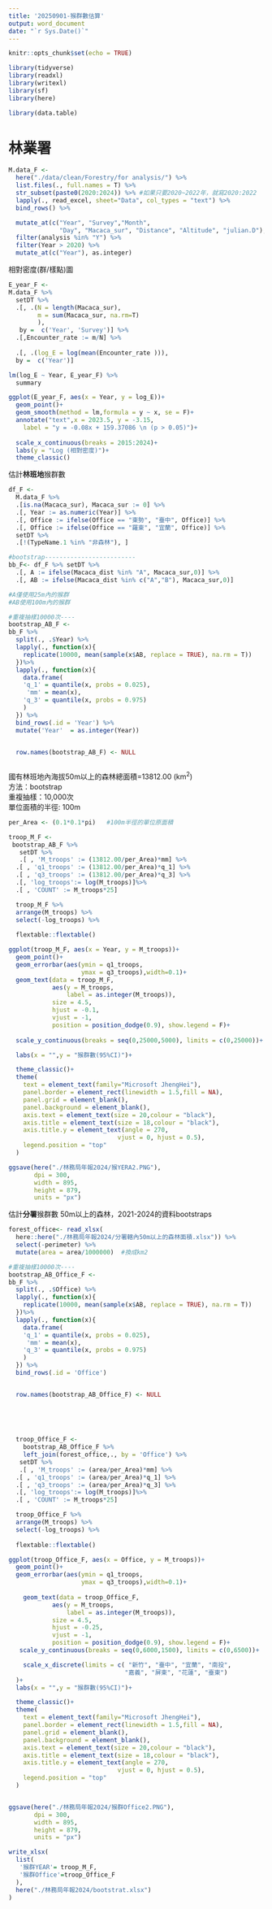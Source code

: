 ```yaml
---
title: '20250901-猴群數估算'
output: word_document
date: "`r Sys.Date()`"
---
```


```r
knitr::opts_chunk$set(echo = TRUE)

library(tidyverse)
library(readxl)
library(writexl)
library(sf)
library(here)

library(data.table)

```


# **林業署**

```r

M.data_F <- 
  here("./data/clean/Forestry/for analysis/") %>% 
  list.files(., full.names = T) %>% 
  str_subset(paste0(2020:2024)) %>% #如果只要2020~2022年，就寫2020:2022
  lapply(., read_excel, sheet="Data", col_types = "text") %>% 
  bind_rows() %>% 

  mutate_at(c("Year", "Survey","Month",
              "Day", "Macaca_sur", "Distance", "Altitude", "julian.D"), as.numeric) %>% 
  filter(analysis %in% "Y") %>% 
  filter(Year > 2020) %>% 
  mutate_at(c("Year"), as.integer)
```

相對密度(群/樣點)圖

```r

E_year_F <-
M.data_F %>% 
  setDT %>% 
  .[, .(N = length(Macaca_sur),
        m = sum(Macaca_sur, na.rm=T)
        ),
   by =  c('Year', 'Survey')] %>% 
  .[,Encounter_rate := m/N] %>% 
  
  .[, .(log_E = log(mean(Encounter_rate ))),
  by =  c('Year')] 

```

```r
lm(log_E ~ Year, E_year_F) %>% 
  summary
```


```r

ggplot(E_year_F, aes(x = Year, y = log_E))+
  geom_point()+
  geom_smooth(method = lm,formula = y ~ x, se = F)+
  annotate("text",x = 2023.5, y = -3.15,
    label = "y = -0.08x + 159.37086 \n (p > 0.05)")+
  
  scale_x_continuous(breaks = 2015:2024)+
  labs(y = "Log (相對密度)")+
  theme_classic()

```

\newpage

估計**林班地**猴群數

```r
df_F <- 
  M.data_F %>% 
  .[is.na(Macaca_sur), Macaca_sur := 0] %>% 
  .[, Year := as.numeric(Year)] %>% 
  .[, Office := ifelse(Office == "東勢", "臺中", Office)] %>% 
  .[, Office := ifelse(Office == "羅東", "宜蘭", Office)] %>% 
  setDT %>% 
  .[!(TypeName.1 %in% "非森林"), ]

#bootstrap-------------------------
bb_F<- df_F %>% setDT %>% 
  .[, A := ifelse(Macaca_dist %in% "A", Macaca_sur,0)] %>% 
  .[, AB := ifelse(Macaca_dist %in% c("A","B"), Macaca_sur,0)]

#A僅使用25m內的猴群
#AB使用100m內的猴群

```

```r

#重複抽樣10000次----
bootstrap_AB_F <- 
bb_F %>% 
  split(., .$Year) %>% 
  lapply(., function(x){
    replicate(10000, mean(sample(x$AB, replace = TRUE), na.rm = T)) 
  })%>% 
  lapply(., function(x){
    data.frame(
    'q_1' = quantile(x, probs = 0.025),
     'mm' = mean(x),
    'q_3' = quantile(x, probs = 0.975)
    )
  }) %>% 
  bind_rows(.id = 'Year') %>% 
  mutate('Year'  = as.integer(Year))


  row.names(bootstrap_AB_F) <- NULL
      


```


國有林班地內海拔50m以上的森林總面積=13812.00 (km^2^)\
方法：bootstrap\
重複抽樣：10,000次\
單位面積的半徑: 100m

```r
per_Area <- (0.1*0.1*pi)   #100m半徑的單位原面積

troop_M_F <- 
 bootstrap_AB_F %>%
   setDT %>% 
   .[ , 'M_troops' := (13812.00/per_Area)*mm] %>% 
  .[ , 'q1_troops' := (13812.00/per_Area)*q_1] %>% 
  .[ , 'q3_troops' := (13812.00/per_Area)*q_3] %>% 
  .[, 'log_troops':= log(M_troops)]%>% 
  .[ , 'COUNT' := M_troops*25] 


```


```r
  troop_M_F %>% 
  arrange(M_troops) %>% 
  select(-log_troops) %>% 
  
  flextable::flextable()
```


```r

ggplot(troop_M_F, aes(x = Year, y = M_troops))+
  geom_point()+
  geom_errorbar(aes(ymin = q1_troops,
                    ymax = q3_troops),width=0.1)+
  geom_text(data = troop_M_F, 
            aes(y = M_troops,
                label = as.integer(M_troops)),
            size = 4.5,
            hjust = -0.1, 
            vjust = -1,
            position = position_dodge(0.9), show.legend = F)+
  
  scale_y_continuous(breaks = seq(0,25000,5000), limits = c(0,25000))+

  labs(x = "",y = "猴群數(95%CI)")+

  theme_classic()+
  theme(
    text = element_text(family="Microsoft JhengHei"),
    panel.border = element_rect(linewidth = 1.5,fill = NA),
    panel.grid = element_blank(),
    panel.background = element_blank(),
    axis.text = element_text(size = 20,colour = "black"),
    axis.title = element_text(size = 18,colour = "black"),
    axis.title.y = element_text(angle = 270,
                              vjust = 0, hjust = 0.5),
    legend.position = "top"
  )

ggsave(here("./林務局年報2024/猴YERA2.PNG"),
       dpi = 300,
       width = 895,
       height = 879,
       units = "px")
```




\newpage

估計**分署**猴群數 
50m以上的森林，2021-2024的資料bootstraps


```r

forest_office<- read_xlsx(
  here::here("./林務局年報2024/分署轄內50m以上的森林面積.xlsx")) %>% 
  select(-perimeter) %>% 
  mutate(area = area/1000000)  #換成km2

```




```r

#重複抽樣10000次----
bootstrap_AB_Office_F <- 
bb_F %>% 
  split(., .$Office) %>% 
  lapply(., function(x){
    replicate(10000, mean(sample(x$AB, replace = TRUE), na.rm = T)) 
  })%>% 
  lapply(., function(x){
    data.frame(
    'q_1' = quantile(x, probs = 0.025),
     'mm' = mean(x),
    'q_3' = quantile(x, probs = 0.975)
    )
  }) %>% 
  bind_rows(.id = 'Office') 


  row.names(bootstrap_AB_Office_F) <- NULL
      

  
  
  
  troop_Office_F <- 
    bootstrap_AB_Office_F %>% 
    left_join(forest_office,., by = 'Office') %>% 
   setDT %>% 
   .[ , 'M_troops' := (area/per_Area)*mm] %>% 
  .[ , 'q1_troops' := (area/per_Area)*q_1] %>% 
  .[ , 'q3_troops' := (area/per_Area)*q_3] %>% 
  .[, 'log_troops':= log(M_troops)]%>% 
  .[ , 'COUNT' := M_troops*25] 

```

```r
  troop_Office_F %>% 
  arrange(M_troops) %>% 
  select(-log_troops) %>% 
  
  flextable::flextable()
```

```r

ggplot(troop_Office_F, aes(x = Office, y = M_troops))+
  geom_point()+
  geom_errorbar(aes(ymin = q1_troops,
                    ymax = q3_troops),width=0.1)+
  
    geom_text(data = troop_Office_F, 
            aes(y = M_troops,
                label = as.integer(M_troops)),
            size = 4.5,
            hjust = -0.25, 
            vjust = -1,
            position = position_dodge(0.9), show.legend = F)+
   scale_y_continuous(breaks = seq(0,6000,1500), limits = c(0,6500))+

    scale_x_discrete(limits = c( "新竹", "臺中", "宜蘭", "南投",
                                "嘉義", "屏東", "花蓮", "臺東")
  )+
  labs(x = "",y = "猴群數(95%CI)")+

  theme_classic()+
  theme(
    text = element_text(family="Microsoft JhengHei"),
    panel.border = element_rect(linewidth = 1.5,fill = NA),
    panel.grid = element_blank(),
    panel.background = element_blank(),
    axis.text = element_text(size = 20,colour = "black"),
    axis.title = element_text(size = 18,colour = "black"),
    axis.title.y = element_text(angle = 270,
                              vjust = 0, hjust = 0.5),
    legend.position = "top"
  )


ggsave(here("./林務局年報2024/猴群Office2.PNG"),
       dpi = 300,
       width = 895,
       height = 879,
       units = "px")

```

```r

write_xlsx(
  list(
   '猴群YEAR'= troop_M_F,
   '猴群Office'=troop_Office_F 
  ),
  here("./林務局年報2024/bootstrat.xlsx")
)

```

